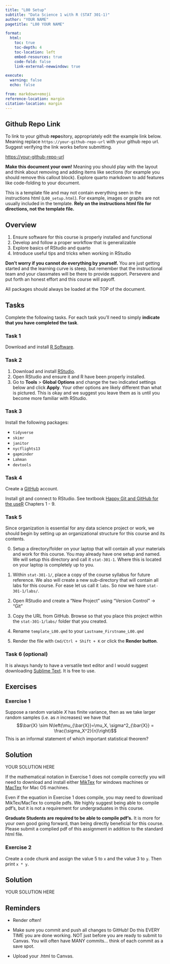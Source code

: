```yaml
---
title: "L00 Setup"
subtitle: "Data Science 1 with R (STAT 301-1)"
author: "YOUR NAME"
pagetitle: "L00 YOUR NAME"

format:
  html:
    toc: true
    toc-depth: 4
    toc-location: left
    embed-resources: true
    code-fold: false
    link-external-newwindow: true

execute:
  warning: false
  echo: false

from: markdown+emoji
reference-location: margin
citation-location: margin 
---
```



::: {.callout-tip icon=false}

## Github Repo Link

To link to your github **repo**sitory, appropriately edit the example link below. Meaning replace `https://your-github-repo-url` with your github repo url. Suggest verifying the link works before submitting.

[https://your-github-repo-url](https://your-github-repo-url)

:::


::: {.callout-note}
**Make this document your own!** Meaning you should play with the layout and think about removing and adding items like sections (for example you should remove this callout block). Explore quarto markdown to add features like code-folding to your document.
:::

::: {.callout-warning}
This is a template file and may not contain everything seen in the instructions html (`L00_setup.html`). For example, images or graphs are not usually included in the template. **Rely on the instructions html file for directions, not the template file.**
:::

## Overview

1.  Ensure software for this course is properly installed and functional
2.  Develop and follow a proper workflow that is generalizable
3.  Explore basics of RStudio and quarto
4.  Introduce useful tips and tricks when working in RStudio

**Don't worry if you cannot do everything by yourself.** You are just getting started and the learning curve is steep, but remember that the instructional team and your classmates will be there to provide support. Persevere and put forth an honest effort and this course will payoff.

::: callout-tip
All packages should always be loaded at the TOP of the document.
:::

## Tasks

Complete the following tasks. For each task you'll need to simply **indicate that you have completed the task**.

### Task 1

Download and install [R Software](https://cran.rstudio.com/).

### Task 2

1.  Download and install [RStudio](https://www.rstudio.com/products/rstudio/download4/).
2.  Open RStudio and ensure it and R have been properly installed.
3.  Go to **Tools** \> **Global Options** and change the two indicated settings below and click **Apply**. Your other options are likely different than what is pictured. This is okay and we suggest you leave them as is until you become more familiar with RStudio.

### Task 3

Install the following packages:

-   `tidyverse`
-   `skimr`
-   `janitor`
-   `nycflights13`
-   `gapminder`
-   `Lahman`
-   `devtools`

### Task 4

Create a [GitHub](http://www.github.com/) account.

Install git and connect to RStudio. See textbook [Happy Git and GitHub for the useR](https://happygitwithr.com/) Chapters 1 - 9.

### Task 5

Since organization is essential for any data science project or work, we should begin by setting up an organizational structure for this course and its contents.

0.  Setup a directory/folder on your laptop that will contain all your materials and work for this course. You may already have one setup and named. We will setup this directory and call it `stat-301-1`. Where this is located on your laptop is completely up to you.

1.  Within `stat-301-1/`, place a copy of the course syllabus for future reference. We also will create a new sub-directory that will contain all labs for this course. For ease let us call it `labs`. So now we have `stat-301-1/labs/`.

2.  Open RStudio and create a "New Project" using "Version Control" -> "Git"

3.  Copy the URL from GitHub. Browse so that you place this project within the `stat-301-1/labs/` folder that you created.

4.  Rename `template_L00.qmd` to your `Lastname_Firstname_L00.qmd`

5.  Render the file with `Cmd/Ctrl + Shift + K` or click the **Render button**.

### Task 6 (optional)

It is always handy to have a versatile text editor and I would suggest downloading [Sublime Text](https://www.sublimetext.com/). It is free to use.

## Exercises

### Exercise 1

Suppose a random variable $X$ has finite variance, then as we take larger random samples (i.e. as $n$ increases) we have that $$\bar{X} \sim N\left(\mu_{\bar{X}}=\mu_X, \sigma^2_{\bar{X}} = \frac{\sigma_X^2}{n}\right)$$ This is an informal statement of which important statistical theorem?


::: {.callout-tip icon="false"}
## Solution

YOUR SOLUTION HERE

:::

::: {.callout-warning icon=false}

If the mathematical notation in Exercise 1 does not compile correctly you will need to download and install either [MikTex](https://miktex.org/download) for windows machines or [MacTex](https://tug.org/mactex/mactex-download.html) for Mac OS machines.

Even if the equation in Exercise 1 does compile, you may need to download MikTex/MacTex to compile pdfs. We highly suggest being able to compile pdf's, but it is not a requirement for undergraduates in this course.

**Graduate Students are required to be able to compile pdf's.** It is more for your own good going forward, than being directly beneficial for this course. Please submit a complied pdf of this assignment in addition to the standard html file.

:::

### Exercise 2

Create a code chunk and assign the value 5 to `x` and the value 3 to `y`. 
Then print `x * y`.

::: {.callout-tip icon="false"}
## Solution

YOUR SOLUTION HERE

:::

## Reminders

::: {.callout-tip icon=false}
- Render often!

- Make sure you commit and push all changes to GitHub! Do this EVERY TIME you are done working. NOT just before you are ready to submit to Canvas. You will often have MANY commits... think of each commit as a save spot.

- Upload your .html to Canvas. 
:::
